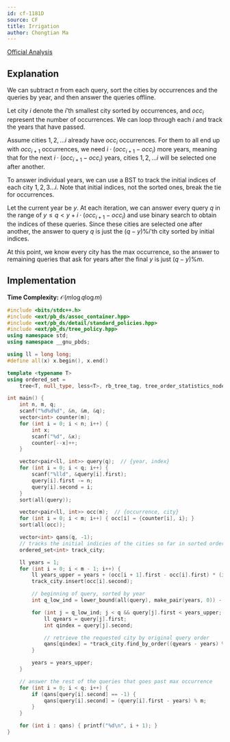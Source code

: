 ```yaml
---
id: cf-1181D
source: CF
title: Irrigation
author: Chongtian Ma
---
```


[Official Analysis](https://codeforces.com/blog/entry/67727)

## Explanation

We can subtract $n$ from each query, sort the cities by occurrences and the queries by year, and then answer the queries offline.

Let city $i$ denote the $i$'th smallest city sorted by occurrences, and $occ_i$ represent the number of occurrences. We can loop through each $i$ and track the years that have passed.

Assume cities $1, 2, \dots i$ already have $occ_i$ occurrences. For them to all end up with $occ_{i+1}$ occurrences, we need $i \cdot (occ_{i+1} - occ_i)$ more years, meaning that for the next $i \cdot (occ_{i+1} - occ_i)$ years, cities $1, 2, \dots i$ will be selected one after another.

To answer individual years, we can use a BST to track the initial indices of each city $1, 2, 3 \dots i$. Note that initial indices, not the sorted ones, break the tie for occurrences.

Let the current year be $y$. At each iteration, we can answer every query $q$ in the range of $y \leq q < y + i \cdot (occ_{i+1} - occ_i)$ and use binary search to obtain the indices of these queries. Since these cities are selected one after another, the answer to query $q$ is just the $(q - y) \% i$'th city sorted by initial indices.

At this point, we know every city has the max occurrence, so the answer to remaining queries that ask for years after the final $y$ is just $(q - y) \% m$.

## Implementation

**Time Complexity:** $\mathcal{O}(m \log q \log m)$

<LanguageSection>
<CPPSection>

```cpp
#include <bits/stdc++.h>
#include <ext/pb_ds/assoc_container.hpp>
#include <ext/pb_ds/detail/standard_policies.hpp>
#include <ext/pb_ds/tree_policy.hpp>
using namespace std;
using namespace __gnu_pbds;

using ll = long long;
#define all(x) x.begin(), x.end()

template <typename T>
using ordered_set =
    tree<T, null_type, less<T>, rb_tree_tag, tree_order_statistics_node_update>;

int main() {
	int n, m, q;
	scanf("%d%d%d", &n, &m, &q);
	vector<int> counter(m);
	for (int i = 0; i < n; i++) {
		int x;
		scanf("%d", &x);
		counter[--x]++;
	}

	vector<pair<ll, int>> query(q);  // {year, index}
	for (int i = 0; i < q; i++) {
		scanf("%lld", &query[i].first);
		query[i].first -= n;
		query[i].second = i;
	}
	sort(all(query));

	vector<pair<ll, int>> occ(m);  // {occurrence, city}
	for (int i = 0; i < m; i++) { occ[i] = {counter[i], i}; }
	sort(all(occ));

	vector<int> qans(q, -1);
	// tracks the initial indicies of the cities so far in sorted order
	ordered_set<int> track_city;

	ll years = 1;
	for (int i = 0; i < m - 1; i++) {
		ll years_upper = years + (occ[i + 1].first - occ[i].first) * (i + 1);
		track_city.insert(occ[i].second);

		// beginning of query, sorted by year
		int q_low_ind = lower_bound(all(query), make_pair(years, 0)) - query.begin();

		for (int j = q_low_ind; j < q && query[j].first < years_upper; j++) {
			ll qyears = query[j].first;
			int qindex = query[j].second;

			// retrieve the requested city by original query order
			qans[qindex] = *track_city.find_by_order((qyears - years) % (i + 1));
		}

		years = years_upper;
	}

	// answer the rest of the queries that goes past max occurrence
	for (int i = 0; i < q; i++) {
		if (qans[query[i].second] == -1) {
			qans[query[i].second] = (query[i].first - years) % m;
		}
	}

	for (int i : qans) { printf("%d\n", i + 1); }
}
```
</CPPSection>
</LanguageSection>
